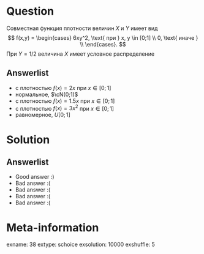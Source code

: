 Question
========
Совместная функция плотности величин $X$ и $Y$ имеет вид
$$
f(x,y) =
\begin{cases}
6xy^2, \text{ при } x, y \in [0;1] \\
0, \text{ иначе } \\
\end{cases}.
$$
При $Y=1/2$ величина $X$ имеет условное распределение
 

Answerlist
----------
*  с плотностью $f(x)=2x$ при $x\in[0;1]$
*  нормальное, $\cN(0;1)$
*  с плотностью $f(x)=1.5x$ при $x\in[0;1]$
*  с плотностью $f(x)=3x^2$ при $x\in[0;1]$
*  равномерное, $U[0;1]$

Solution
========

Answerlist
----------
*  Good answer :)
*  Bad answer :(
*  Bad answer :(
*  Bad answer :(
*  Bad answer :(

Meta-information
================
exname: 38
extype: schoice
exsolution: 10000
exshuffle: 5
